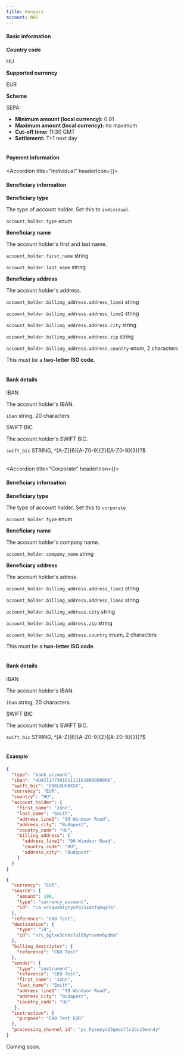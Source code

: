 ```yaml
---
title: Hungary
account: NAS
---
```


#### Basic information

<tabs>
<tab title="Local">

<Box horizontal="sm">
<Table>
<TableBody>
<TableRow>
<TableCell withBackground>

**Country code**

</TableCell>
<TableCell colSpan={3}>

HU

</TableCell>
</TableRow>
<TableRow>
<TableCell withBackground>

**Supported currency**

</TableCell>
<TableCell colSpan={3}>

EUR

</TableCell>
</TableRow>
<TableRow>
<TableCell withBackground>

**Scheme**

</TableCell>
<TableCell colSpan={3}>

SEPA:
- **Minimum amount (local currency):** 0.01
- **Maximum amount (local currency):** no maximum
- **Cut-off time:** 11:30 GMT
- **Settlement:** T+1 next day

</TableCell>
</TableRow>
</TableBody>
</Table>

#### Payment information

<Accordion title="Individual" headerIcon={<IndividualPayment/>}>

#### Beneficiary information

<Table>
<TableBody>
<TableRow>
<TableCell withBackground>

**Beneficiary type**

</TableCell>
<TableCell>

The type of account holder. Set this to `individual`.

</TableCell>
<TableCell>

`account_holder.type`
<StatusTag type="required" />
enum

</TableCell>
</TableRow>
<TableRow>
<TableCell withBackground rowSpan={2}>

**Beneficiary name**

</TableCell>
<TableCell rowSpan={2}>

The account holder's first and last name.

</TableCell>
<TableCell>

`account_holder.first_name`
<StatusTag type="required" />
string

</TableCell>
</TableRow>
<TableRow>
<TableCell>

`account_holder.last_name`
<StatusTag type="required" />
string

</TableCell>
</TableRow>
<TableRow>
<TableCell withBackground rowSpan={5}>

**Beneficiary address**

</TableCell>
<TableCell rowSpan={5}>

The account holder's address.

</TableCell>
<TableCell>

`account_holder.billing_address.address_line1`
<StatusTag type="optional" />
string

</TableCell>
</TableRow>
<TableRow>
<TableCell>

`account_holder.billing_address.address_line2`
<StatusTag type="optional" />
string

</TableCell>
</TableRow>
<TableRow>
<TableCell>

`account_holder.billing_address.address.city`
<StatusTag type="optional" />
string

</TableCell>
</TableRow>
<TableRow>
<TableCell>

`account_holder.billing_address.address.zip`
<StatusTag type="optional" />
string

</TableCell>
</TableRow>
<TableRow>
<TableCell>

`account_holder.billing_address.address.country`
<StatusTag type="required" />
enum, 2 characters

<InfoBox>

This must be a **two-letter ISO code**.

</InfoBox>

</TableCell>
</TableRow>
</TableBody>
</Table>

#### Bank details

<Table>
<TableBody>
<TableRow>
<TableCell withBackground>

IBAN

</TableCell>
<TableCell colSpan={2}>

The account holder's IBAN.

</TableCell>
<TableCell colSpan={2}>

`iban`
<StatusTag type="required" />
string, 20 characters

</TableCell>
</TableRow>
<TableRow>
<TableCell withBackground>

SWIFT BIC

</TableCell>
<TableCell colSpan={2}>

The account holder's SWIFT BIC.

</TableCell>
<TableCell colSpan={2}>

`swift_bic`
<StatusTag type="required" />
STRING, ^[A-Z]{6}[A-Z0-9]{2}([A-Z0-9]{3})?$

</TableCell>
</TableRow>
</TableBody>
</Table>

</Accordion>

<Accordion title="Corporate" headerIcon={<CorporatePayment/>}>

#### Beneficiary information

<Table>
<TableBody>
<TableRow>
<TableCell withBackground>

**Beneficiary type**

</TableCell>
<TableCell>

The type of account holder. Set this to `corporate`

</TableCell>
<TableCell>

`account_holder.type`
<StatusTag type='required'/>
enum

</TableCell>
</TableRow>
<TableRow>
<TableCell withBackground>

**Beneficiary name**

</TableCell>
<TableCell>

The account holder's company name.

</TableCell>
<TableCell>

`account_holder.company_name`
<StatusTag type='required'/>
string

</TableCell>
</TableRow>
<TableRow>
<TableCell withBackground rowSpan={5}>

**Beneficiary address**

</TableCell>
<TableCell rowSpan={5}>

The account holder's adress.

</TableCell>
<TableCell>

`account_holder.billing_address.address_line1`
<StatusTag type='required'/>
string

</TableCell>
</TableRow>
<TableRow>
<TableCell>

`account_holder.billing_address.address_line2`
<StatusTag type='optional'/>
string

</TableCell>
</TableRow>
<TableRow>
<TableCell>

`account_holder.billing_address.city`
<StatusTag type='required'/>
string

</TableCell>
</TableRow>
<TableRow>
<TableCell>

`account_holder.billing_address.zip`
<StatusTag type='optional'/>
string

</TableCell>
</TableRow>
<TableRow>
<TableCell>

`account_holder.billing_address.country`
<StatusTag type='required'/>
enum, 2 characters
<InfoBox>

This must be a **two-letter ISO code**.

</InfoBox>

</TableCell>
</TableRow>
</TableBody>
</Table>

#### Bank details

<Table>
<TableBody>
<TableRow>
<TableCell withBackground>

IBAN

</TableCell>
<TableCell colSpan={2}>

The account holder's IBAN.

</TableCell>
<TableCell colSpan={2}>

`iban`
<StatusTag type="required" />
string, 20 characters

</TableCell>
</TableRow>
<TableRow>
<TableCell withBackground>

SWIFT BIC

</TableCell>
<TableCell colSpan={2}>

The account holder's SWIFT BIC.

</TableCell>
<TableCell colSpan={2}>

`swift_bic`
<StatusTag type="required" />
STRING, ^[A-Z]{6}[A-Z0-9]{2}([A-Z0-9]{3})?$

</TableCell>
</TableRow>
</TableBody>
</Table>

</Accordion>

#### Example

<tabs>
<tab title='Payment instrument request (EUR)'>

```json withBorder=false
{
  "type": "bank_account",
  "iban": "HU42117730161111101800000000",
  "swift_bic": "OBKLHUHBXXX",
  "currency": "EUR",
  "country": "HU",
  "account_holder": {
    "first_name": "John",
    "last_name": "Smith",
    "address_line1": "99 Windsor Road",
    "address_city": "Budapest",
    "country_code": "HU",
    "billing_address": {
      "address_line1": "99 Windsor Road",
      "country_code": "HU",
      "address_city": "Budapest"
    }
  }
}
```

</tab>
<tab title='Payout request (EUR)'>

```json withBorder=false
{
  "currency": "EUR",
  "source": {
    "amount": 100,
    "type": "currency_account",
    "id": "ca_vrsqwv6tgtyufgi5xahfqmqq7a"
  },
  "reference": "CKO Test",
  "destination": {
    "type": "id",
    "id": "src_6gtxe3cxns7uld5ytsemv6pdma"
  },
  "billing_descriptor": {
    "reference": "CKO Test"
  },
  "sender": {
    "type": "instrument",
    "reference": "CKO Test",
    "first_name": "John",
    "last_name": "Smith",
    "address_line1": "99 Windsor Road",
    "address_city": "Budapest",
    "country_code": "HU"
   },
  "instruction": {
    "purpose": "CKO Test EUR"
  },
  "processing_channel_id": "pc_hpswyyx23geezflc2ocz3exn4y"
}
```

</tab>
</tabs>

</Box>

</tab>
<tab title="International">

<Box horizontal='sm'>

Coming soon.

</Box>

</tab>
</tabs>
